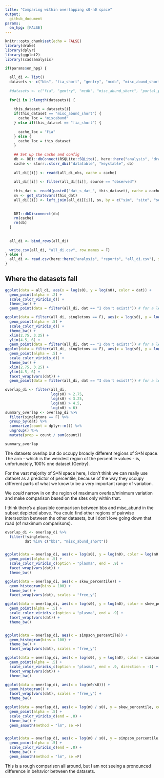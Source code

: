 ```yaml
---
title: "Comparing within overlapping s0-n0 space"
output: 
  github_document
params:
  on_hpg: [FALSE]
---
```


```r
knitr::opts_chunk$set(echo = FALSE)
library(drake)
library(dplyr)
library(ggplot2)
library(scadsanalysis)

if(params$on_hpg) {
  
  all_di <- list() 
  datasets <- c("bbs", "fia_short", "gentry", "mcdb", "misc_abund_short", "portal_plants")
  
  #datasets <- c("fia", "gentry", "mcdb", "misc_abund_short", "portal_plants")
  
  for(i in 1:length(datasets)) {
    
    this_dataset = datasets[i]
    if(this_dataset == "misc_abund_short") {
      cache_loc = "miscabund"
    } else if(this_dataset == "fia_short") {
      
      cache_loc = "fia"
    } else {
      cache_loc = this_dataset
    }
    
    ## Set up the cache and config
    db <- DBI::dbConnect(RSQLite::SQLite(), here::here("analysis", "drake", paste0("drake-cache-", cache_loc, ".sqlite")))
    cache <- storr::storr_dbi("datatable", "keystable", db)
    
    all_di[[i]] <- readd(all_di_obs, cache = cache)
    
    all_di[[i]] <- filter(all_di[[i]], source == "observed")
    
    this_dat <- readd(paste0("dat_s_dat_", this_dataset), cache = cache, character_only = T)
    sv <- get_statevars(this_dat)
    all_di[[i]] <- left_join(all_di[[i]], sv, by = c("sim", "site", "source", "singletons", "dat"))
    
    
    DBI::dbDisconnect(db)
    rm(cache)
    rm(db)
  }
  
  
  all_di <- bind_rows(all_di)
  
  write.csv(all_di, "all_di.csv", row.names = F)
} else {
  all_di <- read.csv(here::here("analysis", "reports", "all_di.csv"), stringsAsFactors = F)
}
```

## Where the datasets fall

```r
ggplot(data = all_di, aes(x = log(s0), y = log(n0), color = dat)) + 
  geom_point(alpha = .2) +
  scale_color_viridis_d() +
  theme_bw() +
  geom_point(data = filter(all_di, dat == "I don't exist!")) # for a legend with alpha = 1

ggplot(data = filter(all_di, singletons == F), aes(x = log(s0), y = log(n0), color = dat)) + 
  geom_point(alpha = .5) +
  scale_color_viridis_d() +
  theme_bw() +
  xlim(2.75, 3.25) +
  ylim(4.5, 6) +
  geom_point(data = filter(all_di, dat == "I don't exist!")) # for a legend with alpha = 1 
ggplot(data = filter(all_di, singletons == F), aes(x = log(s0), y = log(n0), color = dat)) + 
  geom_point(alpha = .5) +
  scale_color_viridis_d() +
  theme_bw() +
  xlim(2.75, 3.25) +
  ylim(4.5, 6) +
  facet_wrap(vars(dat)) +
  geom_point(data = filter(all_di, dat == "I don't exist!")) # for a legend with alpha = 1 

overlap_di <- filter(all_di,
                     log(s0) > 2.75,
                     log(s0) < 3.25,
                     log(n0) > 4.5,
                     log(n0) < 6)
summary_overlap <- overlap_di %>%
  filter(singletons == F) %>%
  group_by(dat) %>%
  summarize(count = dplyr::n()) %>%
  ungroup() %>%
  mutate(prop = count / sum(count))

summary_overlap

```

The datasets overlap but do occupy broadly different regions of S*N space. The arm - which is the weirdest region of the percentile values - is, unfortunately, 100% one dataset (Gentry).

For the vast majority of S*N space here, I don't think we can really use dataset as a predictor of percentile, because of the way they occupy different parts of what we know to be a very important range of variation.

We *could* narrow in on the region of maximum overlap/minimum variation and make comparison based on the sites only within that. 

I think there's a plausible comparison between bbs and misc_abund in the subset depicted above. You could find other regions of pairwise intersection between the other datasets, but I don't love going down that road (of maximum comparisons).

```r

overlap_di <- overlap_di %>%
  filter(!singletons,
         dat %in% c("bbs", "misc_abund_short"))


ggplot(data = overlap_di, aes(x = log(s0), y = log(n0), color = log(n0 / s0))) +
  geom_point(alpha = .5) +
  scale_color_viridis_c(option = "plasma", end = .9) +
  facet_wrap(vars(dat)) +
  theme_bw()

ggplot(data = overlap_di, aes(x = skew_percentile)) + 
  geom_histogram(bins = 100) + 
  theme_bw() +
  facet_wrap(vars(dat), scales = "free_y")

ggplot(data = overlap_di, aes(x = log(s0), y = log(n0), color = skew_percentile)) +
  geom_point(alpha = .5) +
  scale_color_viridis_c(option = "plasma", end = .9) +
  facet_wrap(vars(dat)) +
  theme_bw()


ggplot(data = overlap_di, aes(x = simpson_percentile)) + 
  geom_histogram(bins = 100) + 
  theme_bw() +
  facet_wrap(vars(dat), scales = "free_y")

ggplot(data = overlap_di, aes(x = log(s0), y = log(n0), color = simpson_percentile)) +
  geom_point(alpha = .5) +
  scale_color_viridis_c(option = "plasma", end = .9, direction = -1) +
  facet_wrap(vars(dat)) +
  theme_bw()

ggplot(data = overlap_di, aes(x = log(n0/s0))) +
  geom_histogram() +
  facet_wrap(vars(dat), scales = "free_y") +
  theme_bw()

ggplot(data = overlap_di, aes(x = log(n0 / s0), y = skew_percentile, color = dat)) +
  geom_point(alpha = .5) +
  scale_color_viridis_d(end = .8) +
  theme_bw() +
  geom_smooth(method = "lm", se =F)


ggplot(data = overlap_di, aes(x = log(n0 / s0), y = simpson_percentile, color = dat)) +
  geom_point(alpha = .5) +
  scale_color_viridis_d(end = .8) +
  theme_bw() +
  geom_smooth(method = "lm", se =F)
```

This is a rough comparison all around, but I am not seeing a pronounced difference in behavior between the datasets.
